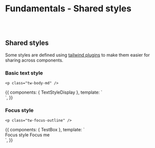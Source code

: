 
<Meta title="Fundamentals/Styles" />

# Fundamentals - Shared styles

<br/><br/>

## Shared styles

Some styles are defined using [tailwind plugins](https://tailwindcss.com/docs/plugins) to make them easier for sharing across components.

### Basic text style

```
<p class="tw-body-md" />
```


<Canvas>
  <Story name="Text style">
    {{
        components: { TextStyleDisplay },
        template: `
        <div>
          <TextStyleDisplay name="body sm" className="tw-body-sm" />
          <TextStyleDisplay name="body md" className="tw-body-md" />
          <TextStyleDisplay name="body lg" className="tw-body-lg" />
        </div>
          `,
      }}
  </Story>
</Canvas>

### Focus style

```
<p class="tw-focus-outline" />
```


<Canvas>
  <Story name="Focus style">
    {{
        components: { TestBox },
        template: `
        <div>
          <TestBox color="gray" centerContent class="tw-focus-outline">
            Focus style
          </TestBox>
          <TestBox as="button" color="green" centerContent class="tw-my-8 focus:tw-focus-outline">
            Focus me
          </TestBox>
        </div>
          `,
      }}
  </Story>
</Canvas>
